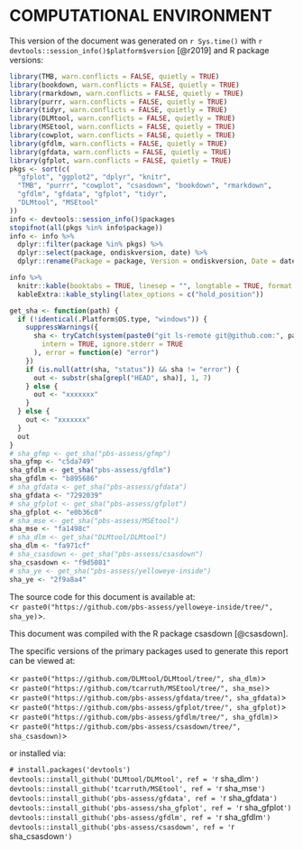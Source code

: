 # COMPUTATIONAL ENVIRONMENT

This version of the document was generated on `r Sys.time()` with
`r devtools::session_info()$platform$version` [@r2019] and R package versions:

```r
library(TMB, warn.conflicts = FALSE, quietly = TRUE)
library(bookdown, warn.conflicts = FALSE, quietly = TRUE)
library(rmarkdown, warn.conflicts = FALSE, quietly = TRUE)
library(purrr, warn.conflicts = FALSE, quietly = TRUE)
library(tidyr, warn.conflicts = FALSE, quietly = TRUE)
library(DLMtool, warn.conflicts = FALSE, quietly = TRUE)
library(MSEtool, warn.conflicts = FALSE, quietly = TRUE)
library(cowplot, warn.conflicts = FALSE, quietly = TRUE)
library(gfdlm, warn.conflicts = FALSE, quietly = TRUE)
library(gfdata, warn.conflicts = FALSE, quietly = TRUE)
library(gfplot, warn.conflicts = FALSE, quietly = TRUE)
pkgs <- sort(c(
  "gfplot", "ggplot2", "dplyr", "knitr",
  "TMB", "purrr", "cowplot", "csasdown", "bookdown", "rmarkdown",
  "gfdlm", "gfdata", "gfplot", "tidyr",
  "DLMtool", "MSEtool"
))
info <- devtools::session_info()$packages
stopifnot(all(pkgs %in% info$package))
info <- info %>%
  dplyr::filter(package %in% pkgs) %>%
  dplyr::select(package, ondiskversion, date) %>%
  dplyr::rename(Package = package, Version = ondiskversion, Date = date)

info %>%
  knitr::kable(booktabs = TRUE, linesep = "", longtable = TRUE, format = "pandoc") %>%
  kableExtra::kable_styling(latex_options = c("hold_position"))
```

```r
get_sha <- function(path) {
  if (!identical(.Platform$OS.type, "windows")) {
    suppressWarnings({
      sha <- tryCatch(system(paste0("git ls-remote git@github.com:", path, ".git"),
        intern = TRUE, ignore.stderr = TRUE
      ), error = function(e) "error")
    })
    if (is.null(attr(sha, "status")) && sha != "error") {
      out <- substr(sha[grepl("HEAD", sha)], 1, 7)
    } else {
      out <- "xxxxxxx"
    }
  } else {
    out <- "xxxxxxx"
  }
  out
}
# sha_gfmp <- get_sha("pbs-assess/gfmp")
sha_gfmp <- "c5da749"
sha_gfdlm <- get_sha("pbs-assess/gfdlm")
sha_gfdlm <- "b895686"
# sha_gfdata <- get_sha("pbs-assess/gfdata")
sha_gfdata <- "7292039"
# sha_gfplot <- get_sha("pbs-assess/gfplot")
sha_gfplot <- "e0b36c0"
# sha_mse <- get_sha("pbs-assess/MSEtool")
sha_mse <- "fa1498c"
# sha_dlm <- get_sha("DLMtool/DLMtool")
sha_dlm <- "fa971cf"
# sha_csasdown <- get_sha("pbs-assess/csasdown")
sha_csasdown <- "f9d5081"
# sha_ye <- get_sha("pbs-assess/yelloweye-inside")
sha_ye <- "2f9a8a4"
```

The source code for this document is available at:\
<`r paste0("https://github.com/pbs-assess/yelloweye-inside/tree/", sha_ye)`>.

This document was compiled with the R package csasdown [@csasdown].

The specific versions of the primary packages used to generate this report can be viewed at:

<`r paste0("https://github.com/DLMtool/DLMtool/tree/", sha_dlm)`>\
<`r paste0("https://github.com/tcarruth/MSEtool/tree/", sha_mse)`>\
<`r paste0("https://github.com/pbs-assess/gfdata/tree/", sha_gfdata)`>\
<`r paste0("https://github.com/pbs-assess/gfplot/tree/", sha_gfplot)`>\
<`r paste0("https://github.com/pbs-assess/gfdlm/tree/", sha_gfdlm)`>\
<`r paste0("https://github.com/pbs-assess/csasdown/tree/", sha_csasdown)`>\

\vspace{4mm}
or installed via:

`# install.packages('devtools')`\
`devtools::install_github('DLMtool/DLMtool', ref = '`r sha_dlm`')`\
`devtools::install_github('tcarruth/MSEtool', ref = '`r sha_mse`')`\
`devtools::install_github('pbs-assess/gfdata', ref = '`r sha_gfdata`')`\
`devtools::install_github('pbs-assess/sha_gfplot', ref = '`r sha_gfplot`')`\
`devtools::install_github('pbs-assess/gfdlm', ref = '`r sha_gfdlm`')`\
`devtools::install_github('pbs-assess/csasdown', ref = '`r sha_csasdown`')`\

\clearpage
